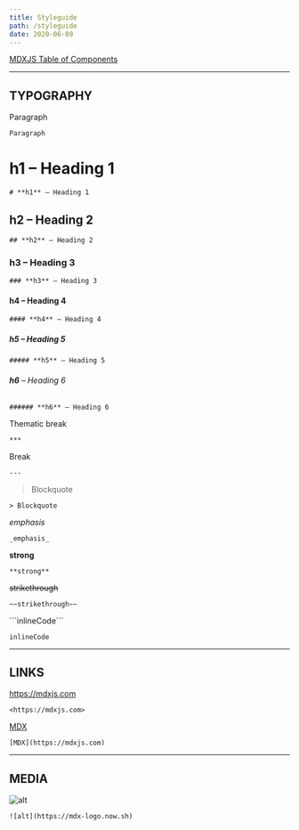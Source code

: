 ```yaml
---
title: Styleguide
path: /styleguide
date: 2020-06-09
---
```


[MDXJS Table of Components](https://mdxjs.com/table-of-components)

---

## TYPOGRAPHY

Paragraph

```
Paragraph
```

# **h1** – Heading 1

```
# **h1** – Heading 1
```

## **h2** – Heading 2

```
## **h2** – Heading 2
```

### **h3** – Heading 3

```
### **h3** – Heading 3
```

#### **h4** – Heading 4

```
#### **h4** – Heading 4
```

##### **h5** – Heading 5

```
##### **h5** – Heading 5
```

###### **h6** – Heading 6

```
###### **h6** – Heading 6
```

Thematic break

```
***
```

Break

```
---
```

> Blockquote

```
> Blockquote
```

_emphasis_

```
_emphasis_
```

**strong**

```
**strong**
```

~~strikethrough~~

```
~~strikethrough~~
```

\```inlineCode\```

```
inlineCode
```

---

## LINKS

<https://mdxjs.com>

```
<https://mdxjs.com>
```

[MDX](https://mdxjs.com)

```
[MDX](https://mdxjs.com)
```

---

## MEDIA

![alt](https://mdx-logo.now.sh)

```
![alt](https://mdx-logo.now.sh)
```

